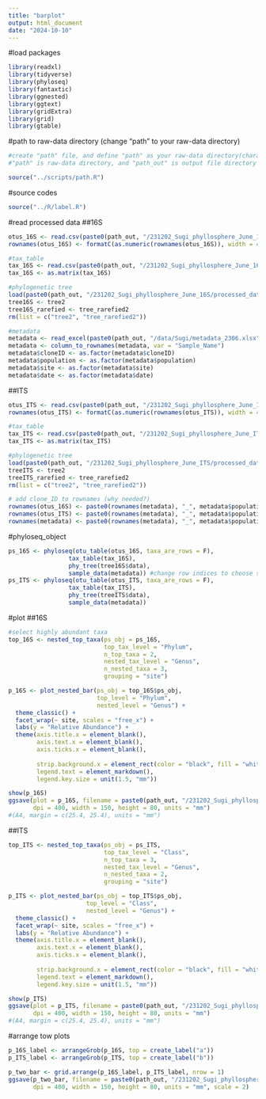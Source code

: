 ```yaml
---
title: "barplot"
output: html_document
date: "2024-10-10"
---
```


#load packages

```r
library(readxl)
library(tidyverse)
library(phyloseq)
library(fantaxtic)
library(ggnested)
library(ggtext)
library(gridExtra)
library(grid)
library(gtable)
```

#path to raw-data directory (change "path" to your raw-data directory)

```r
#create "path" file, and define "path" as your raw-data directory(character vector) in the file
#"path" is raw-data directory, and "path_out" is output file directory

source("../scripts/path.R")
```

#source codes
```r
source("../R/label.R")
```

#read processed data
##16S

```r
otus_16S <- read.csv(paste0(path_out, "/231202_Sugi_phyllosphere_June_16S/processed_data/otus_data_16S.csv"), row.names = 1)
rownames(otus_16S) <- formatC(as.numeric(rownames(otus_16S)), width = 4, flag = "0") #add 0 to rownames

#tax_table
tax_16S <- read.csv(paste0(path_out, "/231202_Sugi_phyllosphere_June_16S/processed_data/tax_table2_16S.csv"), row.names = 1)
tax_16S <- as.matrix(tax_16S)

#phylogenetic tree
load(paste0(path_out, "/231202_Sugi_phyllosphere_June_16S/processed_data/trees.Rdata"))
tree16S <- tree2
tree16S_rarefied <- tree_rarefied2
rm(list = c("tree2", "tree_rarefied2"))

#metadata
metadata <- read_excel(paste0(path_out, "/data/Sugi/metadata_2306.xlsx"), sheet = "Sheet1")
metadata <- column_to_rownames(metadata, var = "Sample_Name")
metadata$cloneID <- as.factor(metadata$cloneID)
metadata$population <- as.factor(metadata$population)
metadata$site <- as.factor(metadata$site)
metadata$date <- as.factor(metadata$date)
```

##ITS

```r
otus_ITS <- read.csv(paste0(path_out, "/231202_Sugi_phyllosphere_June_ITS/processed_data/otus_data_ITS.csv"), row.names = 1)
rownames(otus_ITS) <- formatC(as.numeric(rownames(otus_ITS)), width = 4, flag = "0") #add 0 to rownames

#tax_table
tax_ITS <- read.csv(paste0(path_out, "/231202_Sugi_phyllosphere_June_ITS/processed_data/tax_table2_ITS.csv"), row.names = 1)
tax_ITS <- as.matrix(tax_ITS)

#phylogenetic tree
load(paste0(path_out, "/231202_Sugi_phyllosphere_June_ITS/processed_data/trees.Rdata"))
treeITS <- tree2
treeITS_rarefied <- tree_rarefied2
rm(list = c("tree2", "tree_rarefied2"))
```


```r
# add clone_ID to rownames (why needed?)
rownames(otus_16S) <- paste0(rownames(metadata), "_", metadata$population)
rownames(otus_ITS) <- paste0(rownames(metadata), "_", metadata$population)
rownames(metadata) <- paste0(rownames(metadata), "_", metadata$population)
```

#phyloseq_object

```r
ps_16S <- phyloseq(otu_table(otus_16S, taxa_are_rows = F), 
                 tax_table(tax_16S), 
                 phy_tree(tree16S$data), 
                 sample_data(metadata)) #change row indices to choose samples included in barplots
ps_ITS <- phyloseq(otu_table(otus_ITS, taxa_are_rows = F), 
                 tax_table(tax_ITS), 
                 phy_tree(treeITS$data), 
                 sample_data(metadata))
```

#plot
##16S

```r
#select highly abundant taxa
top_16S <- nested_top_taxa(ps_obj = ps_16S, 
                           top_tax_level = "Phylum",
                           n_top_taxa = 2,
                           nested_tax_level = "Genus", 
                           n_nested_taxa = 3, 
                           grouping = "site")
```

```r
p_16S <- plot_nested_bar(ps_obj = top_16S$ps_obj, 
                         top_level = "Phylum", 
                         nested_level = "Genus") +
  theme_classic() +
  facet_wrap(~ site, scales = "free_x") +
  labs(y = "Relative Abundance") +
  theme(axis.title.x = element_blank(), 
        axis.text.x = element_blank(),
        axis.ticks.x = element_blank(),
        
        strip.background.x = element_rect(color = "black", fill = "white"),
        legend.text = element_markdown(), 
        legend.key.size = unit(1.5, "mm"))

show(p_16S)
ggsave(plot = p_16S, filename = paste0(path_out, "/231202_Sugi_phyllosphere_June_16S/figures/barplot_16S.png"), 
       dpi = 400, width = 150, height = 80, units = "mm")
#(A4, margin = c(25.4, 25.4), units = "mm")
```

##ITS

```r
top_ITS <- nested_top_taxa(ps_obj = ps_ITS, 
                           top_tax_level = "Class",
                           n_top_taxa = 3,
                           nested_tax_level = "Genus", 
                           n_nested_taxa = 2,
                           grouping = "site")
```

```r
p_ITS <- plot_nested_bar(ps_obj = top_ITS$ps_obj, 
                      top_level = "Class", 
                      nested_level = "Genus") +
  theme_classic() +
  facet_wrap(~ site, scales = "free_x") +
  labs(y = "Relative Abundance") +
  theme(axis.title.x = element_blank(), 
        axis.text.x = element_blank(),
        axis.ticks.x = element_blank(),
        
        strip.background.x = element_rect(color = "black", fill = "white"),
        legend.text = element_markdown(), 
        legend.key.size = unit(1.5, "mm"))

show(p_ITS)
ggsave(plot = p_ITS, filename = paste0(path_out, "/231202_Sugi_phyllosphere_June_ITS/figures/barplot_ITS.png"), 
       dpi = 400, width = 150, height = 80, units = "mm")
#(A4, margin = c(25.4, 25.4), units = "mm")
```

#arrange tow plots

```r
p_16S_label <- arrangeGrob(p_16S, top = create_label("a"))
p_ITS_label <- arrangeGrob(p_ITS, top = create_label("b"))

p_two_bar <- grid.arrange(p_16S_label, p_ITS_label, nrow = 1)
ggsave(p_two_bar, filename = paste0(path_out, "/231202_Sugi_phyllosphere_June_16S/figures/barplot_both.png"), 
       dpi = 400, width = 150, height = 80, units = "mm", scale = 2)
```

